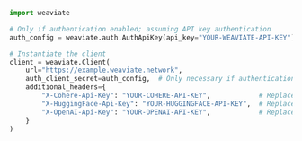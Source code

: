 
<Tabs className="code" groupId="languages">
<TabItem value="py" label="Python">

```python
import weaviate

# Only if authentication enabled; assuming API key authentication
auth_config = weaviate.auth.AuthApiKey(api_key="YOUR-WEAVIATE-API-KEY")  # Replace with your Weaviate instance API key

# Instantiate the client
client = weaviate.Client(
    url="https://example.weaviate.network",
    auth_client_secret=auth_config,  # Only necessary if authentication enabled
    additional_headers={
        "X-Cohere-Api-Key": "YOUR-COHERE-API-KEY",            # Replace with your Cohere key
        "X-HuggingFace-Api-Key": "YOUR-HUGGINGFACE-API-KEY",  # Replace with your Hugging Face key
        "X-OpenAI-Api-Key": "YOUR-OPENAI-API-KEY",            # Replace with your OpenAI key
    }
)
```

</TabItem>
</Tabs>
